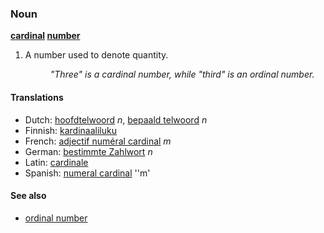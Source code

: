 ===Noun===
'''[[cardinal]] [[number]]'''

# A number used to denote quantity.
#: ''"Three" is a cardinal number, while "third" is an ordinal number.''

====Translations====
*Dutch: [[hoofdtelwoord]] ''n'', [[bepaald telwoord]] ''n''
*Finnish: [[kardinaaliluku]]
*French: [[adjectif numéral cardinal]] ''m''
*German: [[bestimmte Zahlwort]] ''n''
*Latin: [[cardinale]]
*Spanish: [[numeral cardinal]] ''m'

====See also====
*[[ordinal number]]